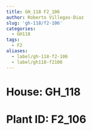 ```yaml
---
title: GH_118 F2_106
author: Roberto Villegas-Diaz
slug: 'gh-118/f2-106'
categories:
  - GH118
tags:
  - F2
aliases:
  - label/gh-118-f2-106
  - label/gh118-f2106
---
```


# **House**: GH_118
# **Plant ID**: F2_106
